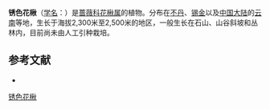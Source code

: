 {{Speciesbox
| name = 锈色花楸
| status = 
| status_system = 
| image =
| genus = Sorbus
| species = ferruginea
| authority = (Wenzig) Rehd.
}}

'''锈色花楸'''（[[学名|学名]]：{{lang|la|''Sorbus ferruginea''}}）是[[蔷薇科|蔷薇科]][[花楸属|花楸属]]的植物。分布在[[不丹|不丹]]、[[锡金|锡金]]以及[[中国大陆|中国大陆]]的[[云南|云南]]等地，生长于海拔2,300米至2,500米的地区，一般生长在石山、山谷斜坡和丛林内，目前尚未由人工引种栽培。

== 参考文献 ==
<div class="references-small">
* {{cite web| url =http://www.bioinfo.cn/db05/KmzwSpecies.php?action=view&id=19530| title =锈色花楸| work =《中国高等植物数据库全库》| publisher =中国科学院微生物研究所| author =昆明植物研究所| accessdate =2009-02-25| archive-date =2016-03-05| archive-url =https://web.archive.org/web/20160305021641/http://www.bioinfo.cn/db05/KmzwSpecies.php?action=view&id=19530| dead-url =yes}}
</div>
{{Taxonbar|from=Q15230674}}

[[Category:花楸属|锈色花楸]]


{{植物小作品}}